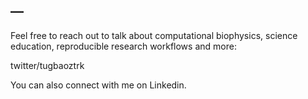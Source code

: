 ---
---




Feel free to reach out to talk about computational biophysics, science education, reproducible research workflows and more:

twitter/tugbaoztrk



You can also connect with me on Linkedin.